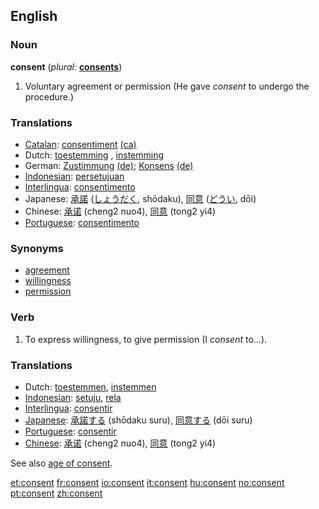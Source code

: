 ==English==

===Noun===
'''consent'''  (''plural:'' '''[[consents]]''')
# Voluntary agreement or permission (He gave ''consent'' to undergo the procedure.)

===Translations===
*[[Catalan]]: [[consentiment]] {{m}} [[:ca:consentiment|(ca)]] 
*Dutch: [[toestemming]] {{f}}, [[instemming]] {{f}}
*German: [[Zustimmung]] {{f}} [[:de:Zustimmung|(de)]]; [[Konsens]] {{m}} [[:de:Konsens|(de)]] 
*[[Indonesian]]: [[setuju|persetujuan]]
*[[Interlingua]]: [[consentimento]]
*Japanese: [[承諾]] ([[しょうだく]], shōdaku), [[同意]] ([[どうい]], dōi)
*Chinese: [[承诺]] (cheng2 nuo4), [[同意]] (tong2 yi4)
*[[Portuguese]]: [[consentimento]] {{m}}

===Synonyms===
*[[agreement]]
*[[willingness]]
*[[permission]]

===Verb===
{{en-verb}}
# To express willingness, to give permission (I ''consent'' to...).

===Translations===
*Dutch: [[toestemmen]], [[instemmen]]
*[[Indonesian]]: [[setuju]], [[rela]]
*[[Interlingua]]: [[consentir]]
*[[Japanese]]: [[承諾する]] (shōdaku suru), [[同意する]] (dōi suru)
*[[Portuguese]]: [[consentir]]
*[[Chinese]]: [[承诺]] (cheng2 nuo4), [[同意]] (tong2 yi4)
See also [[age of consent]].

[[et:consent]]
[[fr:consent]]
[[io:consent]]
[[it:consent]]
[[hu:consent]]
[[no:consent]]
[[pt:consent]]
[[zh:consent]]